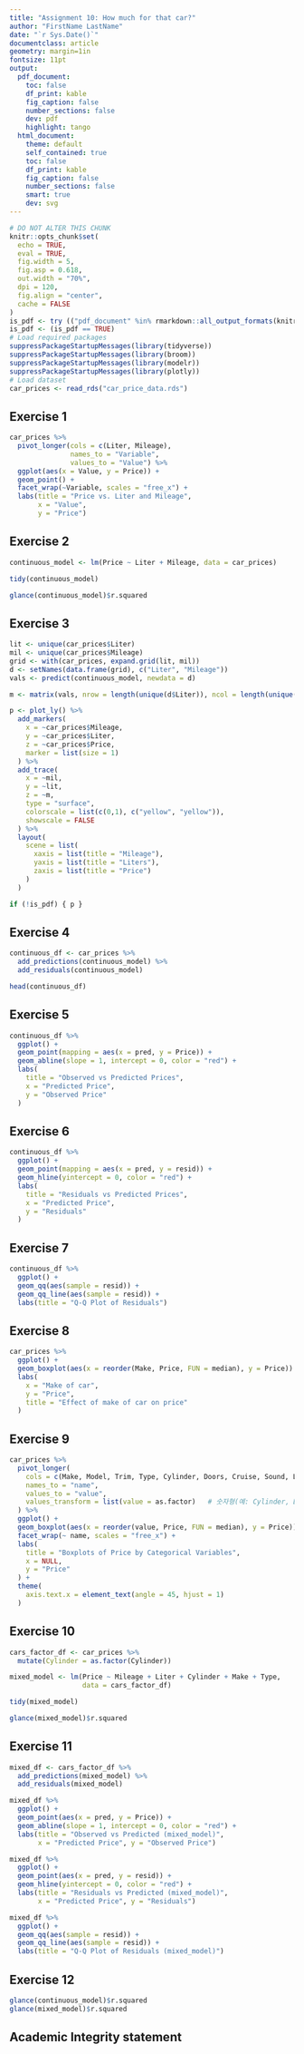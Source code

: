 ```yaml
---
title: "Assignment 10: How much for that car?"
author: "FirstName LastName"
date: "`r Sys.Date()`"
documentclass: article
geometry: margin=1in
fontsize: 11pt
output:
  pdf_document:
    toc: false
    df_print: kable
    fig_caption: false
    number_sections: false
    dev: pdf
    highlight: tango
  html_document:
    theme: default
    self_contained: true
    toc: false
    df_print: kable
    fig_caption: false
    number_sections: false
    smart: true
    dev: svg
---
```


```r
# DO NOT ALTER THIS CHUNK
knitr::opts_chunk$set(
  echo = TRUE,
  eval = TRUE,
  fig.width = 5,
  fig.asp = 0.618,
  out.width = "70%",
  dpi = 120,
  fig.align = "center",
  cache = FALSE
)
is_pdf <- try (("pdf_document" %in% rmarkdown::all_output_formats(knitr::current_input())), silent=TRUE)
is_pdf <- (is_pdf == TRUE)
# Load required packages
suppressPackageStartupMessages(library(tidyverse))
suppressPackageStartupMessages(library(broom))
suppressPackageStartupMessages(library(modelr))
suppressPackageStartupMessages(library(plotly))
# Load dataset
car_prices <- read_rds("car_price_data.rds")
```


## Exercise 1
```r
car_prices %>%
  pivot_longer(cols = c(Liter, Mileage), 
               names_to = "Variable", 
               values_to = "Value") %>%
  ggplot(aes(x = Value, y = Price)) +
  geom_point() +
  facet_wrap(~Variable, scales = "free_x") +
  labs(title = "Price vs. Liter and Mileage",
       x = "Value",
       y = "Price")
```


## Exercise 2
```r
continuous_model <- lm(Price ~ Liter + Mileage, data = car_prices)

tidy(continuous_model)

glance(continuous_model)$r.squared
```


## Exercise 3
```r
lit <- unique(car_prices$Liter)
mil <- unique(car_prices$Mileage)
grid <- with(car_prices, expand.grid(lit, mil))
d <- setNames(data.frame(grid), c("Liter", "Mileage"))
vals <- predict(continuous_model, newdata = d)

m <- matrix(vals, nrow = length(unique(d$Liter)), ncol = length(unique(d$Mileage)))

p <- plot_ly() %>%
  add_markers(
    x = ~car_prices$Mileage,
    y = ~car_prices$Liter,
    z = ~car_prices$Price,
    marker = list(size = 1)
  ) %>%
  add_trace(
    x = ~mil,
    y = ~lit,
    z = ~m,
    type = "surface",
    colorscale = list(c(0,1), c("yellow", "yellow")),
    showscale = FALSE
  ) %>%
  layout(
    scene = list(
      xaxis = list(title = "Mileage"),
      yaxis = list(title = "Liters"),
      zaxis = list(title = "Price")
    )
  )

if (!is_pdf) { p }
```


## Exercise 4
```r
continuous_df <- car_prices %>%
  add_predictions(continuous_model) %>%
  add_residuals(continuous_model)

head(continuous_df)
```



## Exercise 5
```r
continuous_df %>%
  ggplot() +
  geom_point(mapping = aes(x = pred, y = Price)) +
  geom_abline(slope = 1, intercept = 0, color = "red") +
  labs(
    title = "Observed vs Predicted Prices",
    x = "Predicted Price",
    y = "Observed Price"
  )
```


## Exercise 6
```r
continuous_df %>%
  ggplot() +
  geom_point(mapping = aes(x = pred, y = resid)) +
  geom_hline(yintercept = 0, color = "red") +
  labs(
    title = "Residuals vs Predicted Prices",
    x = "Predicted Price",
    y = "Residuals"
  )
```



## Exercise 7
```r
continuous_df %>%
  ggplot() +
  geom_qq(aes(sample = resid)) +
  geom_qq_line(aes(sample = resid)) +
  labs(title = "Q-Q Plot of Residuals")
```



## Exercise 8
```r
car_prices %>%
  ggplot() +
  geom_boxplot(aes(x = reorder(Make, Price, FUN = median), y = Price)) +
  labs(
    x = "Make of car",
    y = "Price",
    title = "Effect of make of car on price"
  )
```



## Exercise 9
```r
car_prices %>%
  pivot_longer(
    cols = c(Make, Model, Trim, Type, Cylinder, Doors, Cruise, Sound, Leather),
    names_to = "name",
    values_to = "value",
    values_transform = list(value = as.factor)   # 숫자형(예: Cylinder, Doors)도 factor로 변환
  ) %>%
  ggplot() +
  geom_boxplot(aes(x = reorder(value, Price, FUN = median), y = Price)) +
  facet_wrap(~ name, scales = "free_x") +
  labs(
    title = "Boxplots of Price by Categorical Variables",
    x = NULL,
    y = "Price"
  ) +
  theme(
    axis.text.x = element_text(angle = 45, hjust = 1)
  )
```



## Exercise 10
```r
cars_factor_df <- car_prices %>%
  mutate(Cylinder = as.factor(Cylinder))

mixed_model <- lm(Price ~ Mileage + Liter + Cylinder + Make + Type,
                  data = cars_factor_df)

tidy(mixed_model)

glance(mixed_model)$r.squared
```



## Exercise 11
```r
mixed_df <- cars_factor_df %>%
  add_predictions(mixed_model) %>%
  add_residuals(mixed_model)

mixed_df %>%
  ggplot() +
  geom_point(aes(x = pred, y = Price)) +
  geom_abline(slope = 1, intercept = 0, color = "red") +
  labs(title = "Observed vs Predicted (mixed_model)",
       x = "Predicted Price", y = "Observed Price")

mixed_df %>%
  ggplot() +
  geom_point(aes(x = pred, y = resid)) +
  geom_hline(yintercept = 0, color = "red") +
  labs(title = "Residuals vs Predicted (mixed_model)",
       x = "Predicted Price", y = "Residuals")

mixed_df %>%
  ggplot() +
  geom_qq(aes(sample = resid)) +
  geom_qq_line(aes(sample = resid)) +
  labs(title = "Q-Q Plot of Residuals (mixed_model)")
```


## Exercise 12
```r
glance(continuous_model)$r.squared
glance(mixed_model)$r.squared
```


## Academic Integrity statement
